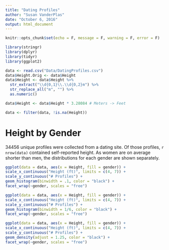 ```yaml
---
title: "Dating Profiles"
author: "Susan VanderPlas"
date: "October 6, 2016"
output: html_document
---
```


```r
knitr::opts_chunk$set(echo = F, message = F, warning = F, error = F)

library(stringr)
library(dplyr)
library(tidyr)
library(ggplot2)

data <- read.csv("Data/DatingProfiles.csv")
data$Height.Orig <- data$Height
data$Height <- data$Height %>%
  str_extract("\\d{0,1}\\.\\d{0,2}m") %>%
  str_replace_all("m", "") %>%
  as.numeric()

data$Height <- data$Height * 3.28084 # Meters -> Feet

data <- filter(data, !is.na(Height))
```

# Height by Gender

34456 unique profiles were collected from a dating site. Of those profiles, `r nrow(data)` contained self-reported height. As women are on average shorter than men, the distributions for each gender are shown separately. 

```r
ggplot(data = data, aes(x = Height, fill = gender)) + 
scale_x_continuous("Height (ft)", limits = c(4, 7)) + 
scale_y_continuous("# Profiles") + 
geom_histogram(binwidth = .1, color = "black") + 
facet_wrap(~gender, scales = "free")
```


```r
ggplot(data = data, aes(x = Height, fill = gender)) + 
scale_x_continuous("Height (ft)", limits = c(4, 7)) + 
scale_y_continuous("# Profiles") + 
geom_histogram(binwidth = 1/6, color = "black") + 
facet_wrap(~gender, scales = "free")
```

```r
ggplot(data = data, aes(x = Height, fill = gender)) + 
scale_x_continuous("Height (ft)", limits = c(4, 7)) + 
scale_y_continuous("# Profiles") + 
geom_density(adjust = 1.25, color = "black") + 
facet_wrap(~gender, scales = "free")
```
